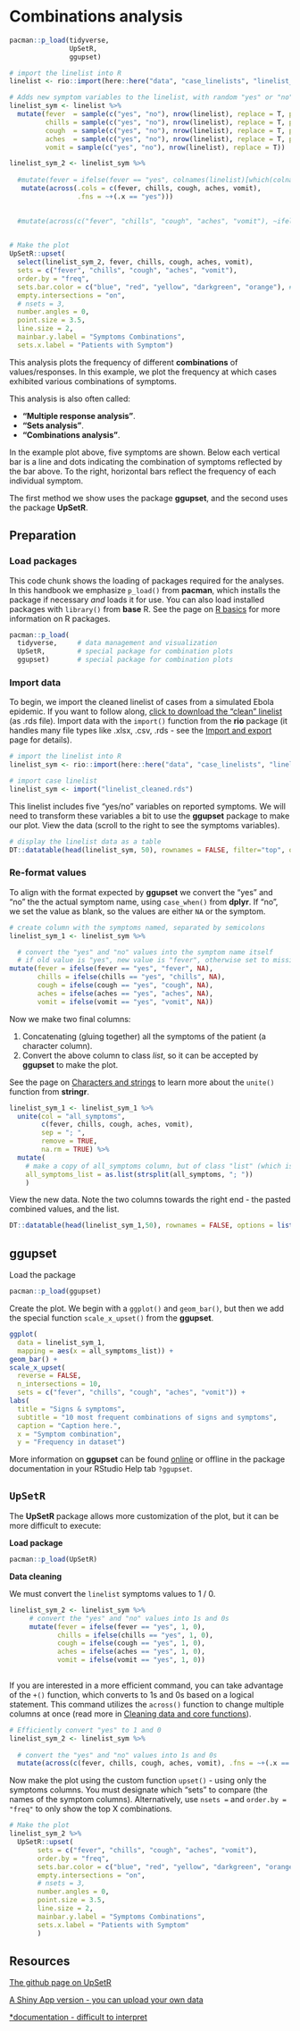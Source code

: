 
# Combinations analysis { }  

```r
pacman::p_load(tidyverse,
               UpSetR,
               ggupset)

# import the linelist into R
linelist <- rio::import(here::here("data", "case_linelists", "linelist_cleaned.rds"))

# Adds new symptom variables to the linelist, with random "yes" or "no" values 
linelist_sym <- linelist %>% 
  mutate(fever  = sample(c("yes", "no"), nrow(linelist), replace = T, prob = c(0.80, 0.20)),
         chills = sample(c("yes", "no"), nrow(linelist), replace = T, prob = c(0.20, 0.80)),
         cough  = sample(c("yes", "no"), nrow(linelist), replace = T, prob = c(0.9, 0.15)),
         aches  = sample(c("yes", "no"), nrow(linelist), replace = T, prob = c(0.10, 0.90)),
         vomit = sample(c("yes", "no"), nrow(linelist), replace = T))

linelist_sym_2 <- linelist_sym %>% 
     
  #mutate(fever = ifelse(fever == "yes", colnames(linelist)[which(colnames(linelist) == "fever")]))
   mutate(across(.cols = c(fever, chills, cough, aches, vomit),
                 .fns = ~+(.x == "yes")))   

     
  #mutate(across(c("fever", "chills", "cough", "aches", "vomit"), ~ifelse(.x = "yes", colnames(.)[which(colnames(.) == "fever")], 0)))   
  

# Make the plot
UpSetR::upset(
  select(linelist_sym_2, fever, chills, cough, aches, vomit),
  sets = c("fever", "chills", "cough", "aches", "vomit"),
  order.by = "freq",
  sets.bar.color = c("blue", "red", "yellow", "darkgreen", "orange"), # optional colors
  empty.intersections = "on",
  # nsets = 3,
  number.angles = 0,
  point.size = 3.5,
  line.size = 2, 
  mainbar.y.label = "Symptoms Combinations",
  sets.x.label = "Patients with Symptom")

```



This analysis plots the frequency of different **combinations** of values/responses. In this example, we plot the frequency at which cases exhibited various combinations of symptoms.  

This analysis is also often called:  

* **"Multiple response analysis"**.  
* **"Sets analysis"**.  
* **"Combinations analysis"**.  

In the example plot above, five symptoms are shown. Below each vertical bar is a line and dots indicating the combination of symptoms reflected by the bar above. To the right, horizontal bars reflect the frequency of each individual symptom.  

The first method we show uses the package **ggupset**, and the second uses the package **UpSetR**. 




  



<!-- ======================================================= -->
## Preparation {  }

### Load packages {.unnumbered}

This code chunk shows the loading of packages required for the analyses. In this handbook we emphasize `p_load()` from **pacman**, which installs the package if necessary *and* loads it for use. You can also load installed packages with  `library()` from **base** R. See the page on [R basics](basics.qmd) for more information on R packages.  

```r
pacman::p_load(
  tidyverse,     # data management and visualization
  UpSetR,        # special package for combination plots
  ggupset)       # special package for combination plots
```

<!-- ======================================================= -->
### Import data {.unnumbered}  


To begin, we import the cleaned linelist of cases from a simulated Ebola epidemic. If you want to follow along, <a href='https://github.com/appliedepi/epirhandbook_eng/raw/master/data/case_linelists/linelist_cleaned.rds' class='download-button'>click to download the "clean" linelist</a> (as .rds file). Import data with the `import()` function from the **rio** package (it handles many file types like .xlsx, .csv, .rds - see the [Import and export](importing.qmd) page for details).  



```r
# import the linelist into R
linelist_sym <- rio::import(here::here("data", "case_linelists", "linelist_cleaned.rds"))
```

```r
# import case linelist 
linelist_sym <- import("linelist_cleaned.rds")
```


This linelist includes five "yes/no" variables on reported symptoms. We will need to transform these variables a bit to use the **ggupset** package to make our plot. View the data (scroll to the right to see the symptoms variables).  

```r
# display the linelist data as a table
DT::datatable(head(linelist_sym, 50), rownames = FALSE, filter="top", options = list(pageLength = 5, scrollX=T), class = 'white-space: nowrap' )
```



<!-- ======================================================= -->
### Re-format values {.unnumbered}  

To align with the format expected by **ggupset** we convert the "yes" and "no" the the actual symptom name, using `case_when()` from **dplyr**. If "no", we set the value as blank, so the values are either `NA` or the symptom.  
 

```r
# create column with the symptoms named, separated by semicolons
linelist_sym_1 <- linelist_sym %>% 

  # convert the "yes" and "no" values into the symptom name itself
  # if old value is "yes", new value is "fever", otherwise set to missing (NA)
mutate(fever = ifelse(fever == "yes", "fever", NA), 
       chills = ifelse(chills == "yes", "chills", NA),
       cough = ifelse(cough == "yes", "cough", NA),
       aches = ifelse(aches == "yes", "aches", NA),
       vomit = ifelse(vomit == "yes", "vomit", NA))
```

Now we make two final columns:  

1. Concatenating (gluing together) all the symptoms of the patient (a character column).
2. Convert the above column to class *list*, so it can be accepted by **ggupset** to make the plot.  

See the page on [Characters and strings](characters_strings.qmd) to learn more about the `unite()` function from **stringr**.

```r
linelist_sym_1 <- linelist_sym_1 %>% 
  unite(col = "all_symptoms",
        c(fever, chills, cough, aches, vomit), 
        sep = "; ",
        remove = TRUE,
        na.rm = TRUE) %>% 
  mutate(
    # make a copy of all_symptoms column, but of class "list" (which is required to use ggupset() in next step)
    all_symptoms_list = as.list(strsplit(all_symptoms, "; "))
    )
```

View the new data. Note the two columns towards the right end - the pasted combined values, and the list.

```r
DT::datatable(head(linelist_sym_1,50), rownames = FALSE, options = list(pageLength = 5, scrollX=T), class = 'white-space: nowrap')
```


<!-- ======================================================= -->
## **ggupset** {  }

Load the package

```r
pacman::p_load(ggupset)
```


Create the plot. We begin with a `ggplot()` and `geom_bar()`, but then we add the special function `scale_x_upset()` from the **ggupset**.  

```r
ggplot(
  data = linelist_sym_1,
  mapping = aes(x = all_symptoms_list)) +
geom_bar() +
scale_x_upset(
  reverse = FALSE,
  n_intersections = 10,
  sets = c("fever", "chills", "cough", "aches", "vomit")) +
labs(
  title = "Signs & symptoms",
  subtitle = "10 most frequent combinations of signs and symptoms",
  caption = "Caption here.",
  x = "Symptom combination",
  y = "Frequency in dataset")

```
  
More information on **ggupset** can be found [online](https://rdrr.io/cran/ggupset/man/scale_x_upset.html) or offline in the package documentation in your RStudio Help tab `?ggupset`.  


<!-- ======================================================= -->
## `UpSetR` {  }

The **UpSetR** package allows more customization of the plot, but it can be more difficult to execute:


**Load package**  

```r
pacman::p_load(UpSetR)
```

**Data cleaning**  

We must convert the `linelist` symptoms values to 1 / 0. 

```r
linelist_sym_2 <- linelist_sym %>% 
     # convert the "yes" and "no" values into 1s and 0s
     mutate(fever = ifelse(fever == "yes", 1, 0), 
            chills = ifelse(chills == "yes", 1, 0),
            cough = ifelse(cough == "yes", 1, 0),
            aches = ifelse(aches == "yes", 1, 0),
            vomit = ifelse(vomit == "yes", 1, 0))
            
```

If you are interested in a more efficient command, you can take advantage of the `+()` function, which converts to 1s and 0s based on a logical statement. This command utilizes the `across()` function to change multiple columns at once (read more in [Cleaning data and core functions](cleaning.qmd#clean_across)).  

```r
# Efficiently convert "yes" to 1 and 0
linelist_sym_2 <- linelist_sym %>% 
  
  # convert the "yes" and "no" values into 1s and 0s
  mutate(across(c(fever, chills, cough, aches, vomit), .fns = ~+(.x == "yes")))
```


Now make the plot using the custom function `upset()` - using only the symptoms columns. You must designate which "sets" to compare (the names of the symptom columns). Alternatively, use `nsets = ` and `order.by = "freq"` to only show the top X combinations.  

```r

# Make the plot
linelist_sym_2 %>% 
  UpSetR::upset(
       sets = c("fever", "chills", "cough", "aches", "vomit"),
       order.by = "freq",
       sets.bar.color = c("blue", "red", "yellow", "darkgreen", "orange"), # optional colors
       empty.intersections = "on",
       # nsets = 3,
       number.angles = 0,
       point.size = 3.5,
       line.size = 2, 
       mainbar.y.label = "Symptoms Combinations",
       sets.x.label = "Patients with Symptom"
       )

```


<!-- ======================================================= -->
## Resources {  }

[The github page on UpSetR](https://github.com/hms-dbmi/UpSetR)  

[A Shiny App version - you can upload your own data](https://gehlenborglab.shinyapps.io/upsetr/)  

[*documentation - difficult to interpret](https://cran.r-project.org/web/packages/UpSetR/UpSetR.pdf)  


